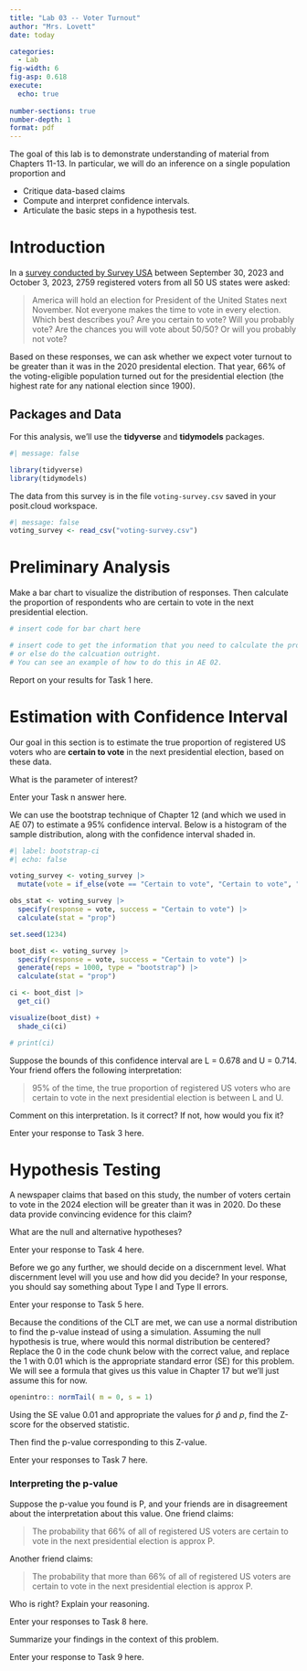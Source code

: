 ```yaml
---
title: "Lab 03 -- Voter Turnout"
author: "Mrs. Lovett"
date: today

categories: 
  - Lab
fig-width: 6
fig-asp: 0.618
execute:
  echo: true
  
number-sections: true
number-depth: 1
format: pdf
---
```


The goal of this lab is to demonstrate understanding of material from Chapters 11-13. In particular, we will do an inference on a single population proportion and

-   Critique data-based claims
-   Compute and interpret confidence intervals.
-   Articulate the basic steps in a hypothesis test.

# Introduction

In a [survey conducted by Survey USA](https://www.surveyusa.com/client/PollReport.aspx?g=4d09191d-b0b5-42cd-91c8-bd1bdf587199) between September 30, 2023 and October 3, 2023, 2759 registered voters from all 50 US states were asked:

> America will hold an election for President of the United States next November. Not everyone makes the time to vote in every election. Which best describes you? Are you certain to vote? Will you probably vote? Are the chances you will vote about 50/50? Or will you probably not vote?

Based on these responses, we can ask whether we expect voter turnout to be greater than it was in the 2020 presidental election. That year, 66% of the voting-eligible population turned out for the presidential election (the highest rate for any national election since 1900).

## Packages and Data

For this analysis, we'll use the **tidyverse** and **tidymodels** packages.

```r
#| message: false

library(tidyverse)
library(tidymodels)
```

The data from this survey is in the file `voting-survey.csv` saved in your posit.cloud workspace.

```r
#| message: false
voting_survey <- read_csv("voting-survey.csv")
```

# Preliminary Analysis

::: {.callout-note title="Task 1" icon="false"}
Make a bar chart to visualize the distribution of responses. Then calculate the proportion of respondents who are certain to vote in the next presidential election.
:::

```r
# insert code for bar chart here
```

```r
# insert code to get the information that you need to calculate the proportion, 
# or else do the calcuation outright. 
# You can see an example of how to do this in AE 02.   
```

::: {.callout-tip title="Task 1 Solution" icon="false"}
Report on your results for Task 1 here.
:::

# Estimation with Confidence Interval

Our goal in this section is to estimate the true proportion of registered US voters who are **certain to vote** in the next presidential election, based on these data.

::: {.callout-note title="Task 2" icon="false"}
What is the parameter of interest?
:::

::: {.callout-tip title="Task 2 Solution" icon="false"}
Enter your Task n answer here.
:::

We can use the bootstrap technique of Chapter 12 (and which we used in AE 07) to estimate a 95% confidence interval. Below is a histogram of the sample distribution, along with the confidence interval shaded in.

```r
#| label: bootstrap-ci
#| echo: false

voting_survey <- voting_survey |>
  mutate(vote = if_else(vote == "Certain to vote", "Certain to vote", "Not certain to vote"))

obs_stat <- voting_survey |>
  specify(response = vote, success = "Certain to vote") |>
  calculate(stat = "prop")

set.seed(1234)

boot_dist <- voting_survey |>
  specify(response = vote, success = "Certain to vote") |>
  generate(reps = 1000, type = "bootstrap") |>
  calculate(stat = "prop")

ci <- boot_dist |>
  get_ci()

visualize(boot_dist) +
  shade_ci(ci)

# print(ci)
```

::: {.callout-note title="Task 3" icon="false"}
Suppose the bounds of this confidence interval are L = 0.678 and U = 0.714. Your friend offers the following interpretation:

> 95% of the time, the true proportion of registered US voters who are certain to vote in the next presidential election is between L and U.

Comment on this interpretation. Is it correct? If not, how would you fix it?
:::

::: {.callout-tip title="Task 3 Solution" icon="false"}
Enter your response to Task 3 here.
:::

# Hypothesis Testing

A newspaper claims that based on this study, the number of voters certain to vote in the 2024 election will be greater than it was in 2020. Do these data provide convincing evidence for this claim?

::: {.callout-note title="Task 4" icon="false"}
What are the null and alternative hypotheses?
:::

::: {.callout-tip title="Task 4 Response" icon="false"}
Enter your response to Task 4 here.
:::

::: {.callout-note title="Task 5" icon="false"}
Before we go any further, we should decide on a discernment level. What discernment level will you use and how did you decide? In your response, you should say something about Type I and Type II errors.
:::

::: {.callout-tip title="Task 5 Response" icon="false"}
Enter your response to Task 5 here.
:::

::: {.callout-note title="Task 6" icon="false"}
Because the conditions of the CLT are met, we can use a normal distribution to find the p-value instead of using a simulation. Assuming the null hypothesis is true, where would this normal distribution be centered? Replace the 0 in the code chunk below with the correct value, and replace the 1 with 0.01 which is the appropriate standard error (SE) for this problem. We will see a formula that gives us this value in Chapter 17 but we'll just assume this for now.
:::

```r
openintro:: normTail( m = 0, s = 1)
```

::: {.callout-note title="Task 7" icon="false"}
Using the SE value 0.01 and appropriate the values for $\hat{p}$ and $p$, find the Z-score for the observed statistic.

Then find the p-value corresponding to this Z-value.
:::

::: {.callout-tip title="Task 7 Response" icon="false"}
Enter your responses to Task 7 here.
:::

### Interpreting the p-value

::: {.callout-note title="Task 8" icon="false"}
Suppose the p-value you found is P, and your friends are in disagreement about the interpretation about this value. One friend claims:

> The probability that 66% of all of registered US voters are certain to vote in the next presidential election is approx P.

Another friend claims:

> The probability that more than 66% of all of registered US voters are certain to vote in the next presidential election is approx P.

Who is right? Explain your reasoning.
:::

::: {.callout-tip title="Task 8 Response" icon="false"}
Enter your responses to Task 8 here.
:::

::: {.callout-note title="Task 9" icon="false"}
Summarize your findings in the context of this problem.
:::

::: {.callout-tip title="Task 9 Response" icon="false"}
Enter your response to Task 9 here.
:::
